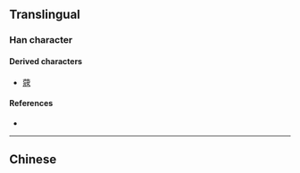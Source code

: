 {{character info}}
==Translingual==

===Han character===
{{Han char|rn=14|rad=冖|as=07|sn=9|four=|canj=BMUV|ids=⿱冖⿺元女}}

====Derived characters====
* [[䓻]]

====References====
* {{Han ref|kx=0130.231|hdz=10304.010|uh=34C2|ud=13506}}

----

==Chinese==
{{zh-see|寇|v}}